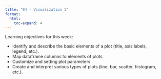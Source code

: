 ```yaml
---
title: "04 - Visualization 1"
format:
  html:
    toc-expand: 4
---
```


Learning objectives for this week:

- Identify and describe the basic elements of a plot (title, axis labels, legend, etc.).
- Map dataframe columns to elements of plots
- Customize and setting plot parameters
- Create and interpret various types of plots (line, bar, scatter, histogram, etc.).